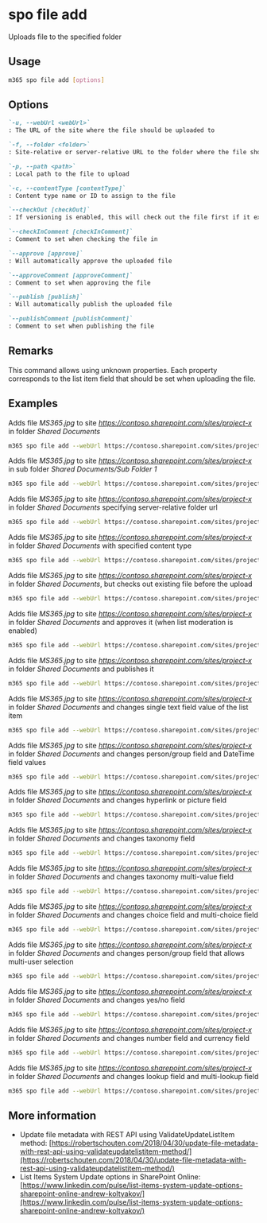 
# spo file add

Uploads file to the specified folder

## Usage

```sh
m365 spo file add [options]
```

## Options

```md defintion-list
`-u, --webUrl <webUrl>`
: The URL of the site where the file should be uploaded to

`-f, --folder <folder>`
: Site-relative or server-relative URL to the folder where the file should be uploaded

`-p, --path <path>`
: Local path to the file to upload

`-c, --contentType [contentType]`
: Content type name or ID to assign to the file

`--checkOut [checkOut]`
: If versioning is enabled, this will check out the file first if it exists, upload the file, then check it in again

`--checkInComment [checkInComment]`
: Comment to set when checking the file in

`--approve [approve]`
: Will automatically approve the uploaded file

`--approveComment [approveComment]`
: Comment to set when approving the file

`--publish [publish]`
: Will automatically publish the uploaded file

`--publishComment [publishComment]`
: Comment to set when publishing the file
```

<Global />

## Remarks

This command allows using unknown properties. Each property corresponds to the list item field that should be set when uploading the file.

## Examples

Adds file _MS365.jpg_ to site _https://contoso.sharepoint.com/sites/project-x_ in folder _Shared Documents_

```sh
m365 spo file add --webUrl https://contoso.sharepoint.com/sites/project-x --folder 'Shared Documents' --path 'C:\MS365.jpg'
```

Adds file _MS365.jpg_ to site _https://contoso.sharepoint.com/sites/project-x_ in sub folder _Shared Documents/Sub Folder 1_

```sh
m365 spo file add --webUrl https://contoso.sharepoint.com/sites/project-x --folder 'Shared Documents/Sub Folder 1' --path 'C:\MS365.jpg'
```

Adds file _MS365.jpg_ to site _https://contoso.sharepoint.com/sites/project-x_ in folder _Shared Documents_ specifying server-relative folder url

```sh
m365 spo file add --webUrl https://contoso.sharepoint.com/sites/project-x --folder '/sites/project-x/Shared Documents' --path 'C:\MS365.jpg'
```

Adds file _MS365.jpg_ to site _https://contoso.sharepoint.com/sites/project-x_ in folder _Shared Documents_ with specified content type

```sh
m365 spo file add --webUrl https://contoso.sharepoint.com/sites/project-x --folder 'Shared Documents' --path 'C:\MS365.jpg' --contentType 'Picture'
```

Adds file _MS365.jpg_ to site _https://contoso.sharepoint.com/sites/project-x_ in folder _Shared Documents_, but checks out existing file before the upload

```sh
m365 spo file add --webUrl https://contoso.sharepoint.com/sites/project-x --folder 'Shared Documents' --path 'C:\MS365.jpg' --checkOut --checkInComment 'check in comment x'
```

Adds file _MS365.jpg_ to site _https://contoso.sharepoint.com/sites/project-x_ in folder _Shared Documents_ and approves it (when list moderation is enabled)

```sh
m365 spo file add --webUrl https://contoso.sharepoint.com/sites/project-x --folder 'Shared Documents' --path 'C:\MS365.jpg' --approve --approveComment 'approve comment x'
```

Adds file _MS365.jpg_ to site _https://contoso.sharepoint.com/sites/project-x_ in folder _Shared Documents_ and publishes it

```sh
m365 spo file add --webUrl https://contoso.sharepoint.com/sites/project-x --folder 'Shared Documents' --path 'C:\MS365.jpg' --publish --publishComment 'publish comment x'
```

Adds file _MS365.jpg_ to site _https://contoso.sharepoint.com/sites/project-x_ in folder _Shared Documents_ and changes single text field value of the list item

```sh
m365 spo file add --webUrl https://contoso.sharepoint.com/sites/project-x --folder 'Shared Documents' --path 'C:\MS365.jpg' --Title "New Title"
```

Adds file _MS365.jpg_ to site _https://contoso.sharepoint.com/sites/project-x_ in folder _Shared Documents_ and changes person/group field and DateTime field values

```sh
m365 spo file add --webUrl https://contoso.sharepoint.com/sites/project-x --folder 'Shared Documents' --path 'C:\MS365.jpg' --Editor "[{'Key':'i:0#.f|membership|john.smith@contoso.com'}]" --Modified '6/23/2018 10:15 PM'
```

Adds file _MS365.jpg_ to site _https://contoso.sharepoint.com/sites/project-x_ in folder _Shared Documents_ and changes hyperlink or picture field

```sh
m365 spo file add --webUrl https://contoso.sharepoint.com/sites/project-x --folder 'Shared Documents' --path 'C:\MS365.jpg' --URL 'https://contoso.com, Contoso'
```

Adds file _MS365.jpg_ to site _https://contoso.sharepoint.com/sites/project-x_ in folder _Shared Documents_ and changes taxonomy field

```sh
m365 spo file add --webUrl https://contoso.sharepoint.com/sites/project-x --folder 'Shared Documents' --path 'C:\MS365.jpg' --Topic "HR services|c17baaeb-67cd-4378-9389-9d97a945c701"
```

Adds file _MS365.jpg_ to site _https://contoso.sharepoint.com/sites/project-x_ in folder _Shared Documents_ and changes taxonomy multi-value field

```sh
m365 spo file add --webUrl https://contoso.sharepoint.com/sites/project-x --folder 'Shared Documents' --path 'C:\MS365.jpg' --Topic "HR services|c17baaeb-67cd-4378-9389-9d97a945c701;Inclusion ＆ Diversity|66a67671-ed89-44a7-9be4-e80c06b41f35"
```

Adds file _MS365.jpg_ to site _https://contoso.sharepoint.com/sites/project-x_ in folder _Shared Documents_ and changes choice field and multi-choice field

```sh
m365 spo file add --webUrl https://contoso.sharepoint.com/sites/project-x --folder 'Shared Documents' --path 'C:\MS365.jpg' --ChoiceField1 'Option3' --MultiChoiceField1 'Option2;#Option3'
```

Adds file _MS365.jpg_ to site _https://contoso.sharepoint.com/sites/project-x_ in folder _Shared Documents_ and changes person/group field that allows multi-user selection

```sh
m365 spo file add --webUrl https://contoso.sharepoint.com/sites/project-x --folder 'Shared Documents' --path 'C:\MS365.jpg' --AllowedUsers "[{'Key':'i:0#.f|membership|john.smith@contoso.com'},{'Key':'i:0#.f|membership|velin.georgiev@contoso.com'}]"
```

Adds file _MS365.jpg_ to site _https://contoso.sharepoint.com/sites/project-x_ in folder _Shared Documents_ and changes yes/no field

```sh
m365 spo file add --webUrl https://contoso.sharepoint.com/sites/project-x --folder 'Shared Documents' --path 'C:\MS365.jpg' --HasCar true
```

Adds file _MS365.jpg_ to site _https://contoso.sharepoint.com/sites/project-x_ in folder _Shared Documents_ and changes number field and currency field

```sh
m365 spo file add --webUrl https://contoso.sharepoint.com/sites/project-x --folder 'Shared Documents' --path 'C:\MS365.jpg' --NumberField 100 --CurrencyField 20
```

Adds file _MS365.jpg_ to site _https://contoso.sharepoint.com/sites/project-x_ in folder _Shared Documents_ and changes lookup field and multi-lookup field

```sh
m365 spo file add --webUrl https://contoso.sharepoint.com/sites/project-x --folder 'Shared Documents' --path 'C:\MS365.jpg' --LookupField 1 --MultiLookupField "2;#;#3;#;#4;#"
```

## More information

- Update file metadata with REST API using ValidateUpdateListItem method: [https://robertschouten.com/2018/04/30/update-file-metadata-with-rest-api-using-validateupdatelistitem-method/](https://robertschouten.com/2018/04/30/update-file-metadata-with-rest-api-using-validateupdatelistitem-method/)
- List Items System Update options in SharePoint Online: [https://www.linkedin.com/pulse/list-items-system-update-options-sharepoint-online-andrew-koltyakov/](https://www.linkedin.com/pulse/list-items-system-update-options-sharepoint-online-andrew-koltyakov/)
